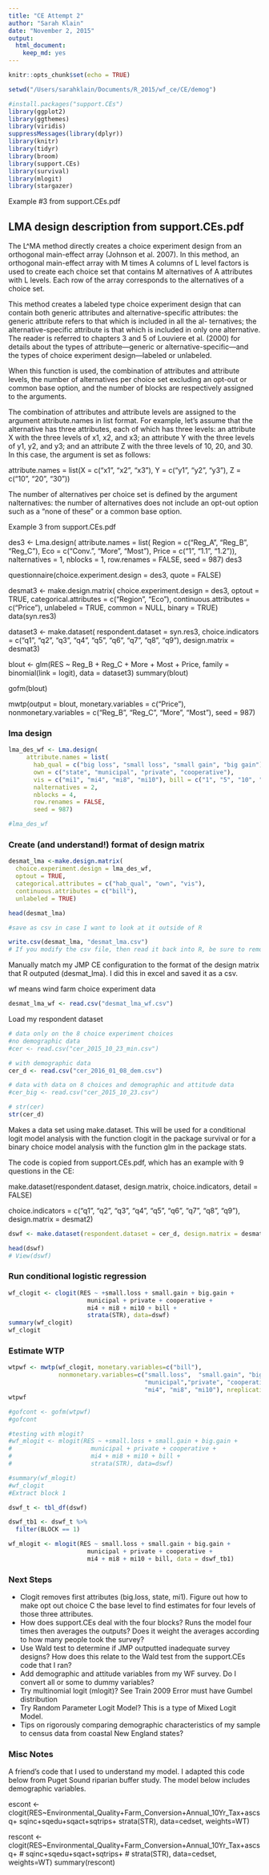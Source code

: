 ```yaml
---
title: "CE Attempt 2"
author: "Sarah Klain"
date: "November 2, 2015"
output: 
  html_document: 
    keep_md: yes
---
```


```r
knitr::opts_chunk$set(echo = TRUE)
```


```r
setwd("/Users/sarahklain/Documents/R_2015/wf_ce/CE/demog")

#install.packages("support.CEs")
library(ggplot2)
library(ggthemes)
library(viridis)
suppressMessages(library(dplyr))
library(knitr)
library(tidyr)
library(broom)
library(support.CEs)
library(survival)
library(mlogit)
library(stargazer)
```
Example #3 from support.CEs.pdf

## LMA design description from support.CEs.pdf

The L^MA method directly creates a choice experiment design from an orthogonal main-effect array (Johnson et al. 2007). In this method, an orthogonal main-effect array with M times A columns of L level factors is used to create each choice set that contains M alternatives of A attributes with L levels. Each row of the array corresponds to the alternatives of a choice set.

This method creates a labeled type choice experiment design that can contain both generic attributes and alternative-specific attributes: the generic attribute refers to that which is included in all the al- ternatives; the alternative-specific attribute is that which is included in only one alternative. The reader is referred to chapters 3 and 5 of Louviere et al. (2000) for details about the types of attribute—generic or alternative-specific—and the types of choice experiment design—labeled or unlabeled.

When this function is used, the combination of attributes and attribute levels, the number of alternatives per choice set excluding an opt-out or common base option, and the number of blocks are respectively assigned to the arguments.

The combination of attributes and attribute levels are assigned to the argument attribute.names in list format. For example, let’s assume that the alternative has three attributes, each of which has three levels: an attribute X with the three levels of x1, x2, and x3; an attribute Y with the three levels of y1, y2, and y3; and an attribute Z with the three levels of 10, 20, and 30. In this case, the argument is set as follows:

attribute.names = list(X = c("x1", "x2", "x3"),
Y = c("y1", "y2", "y3"), Z = c("10", "20", "30"))

The number of alternatives per choice set is defined by the argument nalternatives: the number of alternatives does not include an opt-out option such as a "none of these" or a common base option.

Example 3 from support.CEs.pdf

des3 <- Lma.design(
 attribute.names = list(
  Region = c("Reg_A", "Reg_B", "Reg_C"),
  Eco = c("Conv.", "More", "Most"),
  Price = c("1", "1.1", "1.2")),
 nalternatives = 1,
 nblocks = 1,
 row.renames = FALSE,
 seed = 987)
des3

questionnaire(choice.experiment.design = des3, quote = FALSE)

desmat3 <- make.design.matrix(
 choice.experiment.design = des3,
 optout = TRUE,
 categorical.attributes = c("Region", "Eco"),
 continuous.attributes = c("Price"),
 unlabeled = TRUE,
 common = NULL,
 binary = TRUE)
data(syn.res3)

dataset3 <- make.dataset(
 respondent.dataset = syn.res3,
 choice.indicators =
  c("q1", "q2", "q3", "q4", "q5", "q6", "q7", "q8", "q9"),
 design.matrix = desmat3)

blout <- glm(RES ~ Reg_B + Reg_C + More + Most + Price,
             family = binomial(link = logit), data = dataset3)
summary(blout)

gofm(blout)

mwtp(output = blout,
 monetary.variables = c("Price"),
 nonmonetary.variables =
  c("Reg_B", "Reg_C", "More", "Most"),
 seed = 987)

### lma design

```r
lma_des_wf <- Lma.design(
     attribute.names = list(
       hab_qual = c("big loss", "small loss", "small gain", "big gain"), 
       own = c("state", "municipal", "private", "cooperative"),
       vis = c("mi1", "mi4", "mi8", "mi10"), bill = c("1", "5", "10", "20")), 
       nalternatives = 2,
       nblocks = 4, 
       row.renames = FALSE,
       seed = 987)

#lma_des_wf
```

### Create (and understand!) format of design matrix

```r
desmat_lma <-make.design.matrix(
  choice.experiment.design = lma_des_wf,
  optout = TRUE,
  categorical.attributes = c("hab_qual", "own", "vis"), 
  continuous.attributes = c("bill"),
  unlabeled = TRUE)

head(desmat_lma)

#save as csv in case I want to look at it outside of R

write.csv(desmat_lma, "desmat_lma.csv")
# If you modify the csv file, then read it back into R, be sure to remove the first column numbered 1,2,3 etc. that is automatically added when a table is written to csv. 
```

Manually match my JMP CE configuration to the format of the design matrix that R outputed (desmat_lma). I did this in excel and saved it as a csv. 

wf means wind farm choice experiment data

```r

desmat_lma_wf <- read.csv("desmat_lma_wf.csv")

```

Load my respondent dataset

```r
# data only on the 8 choice experiment choices
#no demographic data
#cer <- read.csv("cer_2015_10_23_min.csv")

# with demographic data
cer_d <- read.csv("cer_2016_01_08_dem.csv")

# data with data on 8 choices and demographic and attitude data
#cer_big <- read.csv("cer_2015_10_23.csv")

# str(cer)
str(cer_d)
```

Makes a data set using make.dataset. This will be used for a conditional logit model analysis with the function clogit in the package survival or for a binary choice model analysis with the function glm in the package stats.

The code is copied from support.CEs.pdf, which has an example with 9 questions in the CE:

make.dataset(respondent.dataset, design.matrix,
                 choice.indicators, detail = FALSE)

 choice.indicators = 
  c("q1", "q2", "q3", "q4", "q5", "q6", "q7", "q8", "q9"), 
 design.matrix = desmat2)
 
```r
dswf <- make.dataset(respondent.dataset = cer_d, design.matrix = desmat_lma_wf, choice.indicators = c("q1", "q2", "q3", "q4", "q5", "q6", "q7", "q8"), detail = TRUE)

head(dswf)
# View(dswf)
```

### Run conditional logistic regression

```r
wf_clogit <- clogit(RES ~ +small.loss + small.gain + big.gain + 
                      municipal + private + cooperative + 
                      mi4 + mi8 + mi10 + bill + 
                      strata(STR), data=dswf)
summary(wf_clogit)
wf_clogit

```

### Estimate WTP

```r
wtpwf <- mwtp(wf_clogit, monetary.variables=c("bill"), 
              nonmonetary.variables=c("small.loss",  "small.gain", "big.gain", 
                                      "municipal","private", "cooperative", 
                                      "mi4", "mi8", "mi10"), nreplications=1000)
wtpwf

#gofcont <- gofm(wtpwf)
#gofcont
```

```r
#testing with mlogit?
#wf_mlogit <- mlogit(RES ~ +small.loss + small.gain + big.gain + 
#                      municipal + private + cooperative + 
#                      mi4 + mi8 + mi10 + bill + 
#                      strata(STR), data=dswf)

#summary(wf_mlogit)
#wf_clogit
#Extract block 1

dswf_t <- tbl_df(dswf) 

dswf_tb1 <- dswf_t %>% 
  filter(BLOCK == 1)

wf_mlogit <- mlogit(RES ~ small.loss + small.gain + big.gain + 
                      municipal + private + cooperative + 
                      mi4 + mi8 + mi10 + bill, data = dswf_tb1)

```

### Next Steps
* Clogit removes first attributes (big.loss, state, mi1). Figure out how to make opt out choice C the base level to find estimates for four levels of those three attributes.
* How does support.CEs deal with the four blocks? Runs the model four times then averages the outputs? Does it weight the averages according to how many people took the survey?
* Use Wald test to determine if JMP outputted inadequate survey designs? How does this relate to the Wald test from the support.CEs code that I ran? 
* Add demographic and attitude variables from my WF survey. Do I convert all or some to dummy variables?
* Try multinomial logit (mlogit)? See Train 2009
  Error must have Gumbel distribution
* Try Random Parameter Logit Model? This is a type of Mixed Logit Model.
* Tips on rigorously comparing demographic characteristics of my sample to census data from coastal New England states?







### Misc Notes
A friend's code that I used to understand my model. I adapted this code below from Puget Sound riparian buffer study. The model below includes demographic variables. 

escont <- clogit(RES~Environmental_Quality+Farm_Conversion+Annual_10Yr_Tax+ascsq+
                    sqinc+sqedu+sqact+sqtrips+
                    strata(STR), data=cedset, weights=WT)

rescont <- clogit(RES~Environmental_Quality+Farm_Conversion+Annual_10Yr_Tax+ascsq+
                  #  sqinc+sqedu+sqact+sqtrips+
                   # strata(STR), data=cedset, weights=WT)
summary(rescont)




